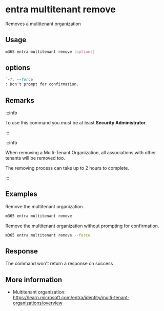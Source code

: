 
# entra multitenant remove

Removes a multitenant organization

## Usage

```sh
m365 entra multitenant remove [options]
```

## options

```md definition-list
`-f, --force`
: Don't prompt for confirmation.
```

<Global />

## Remarks

:::info

To use this command you must be at least **Security Administrator**.

:::

:::info

When removing a Multi-Tenant Organization, all associations with other tenants will be removed too.

The removing process can take up to 2 hours to complete.

:::

## Examples

Remove the multitenant organization.

```sh
m365 entra multitenant remove
```

Remove the multitenant organization without prompting for confirmation.

```sh
m365 entra multitenant remove --force
```

## Response

The command won't return a response on success

## More information

- Multitenant organization: https://learn.microsoft.com/entra/identity/multi-tenant-organizations/overview
